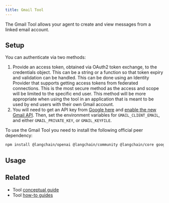 ```yaml
---
title: Gmail Tool
---
```


The Gmail Tool allows your agent to create and view messages from a linked email account.

## Setup

You can authenticate via two methods:

1. Provide an access token, obtained via OAuth2 token exchange, to the credentials object.
   This can be a string or a function so that token expiry and validation can be handled.
   This can be done using an Identity Provider that supports getting access tokens from federated connections.
   This is the most secure method as the access and scope will be limited to the specific end user.
   This method will be more appropriate when using the tool in an application that is meant to be used by end
   users with their own Gmail account.
2. You will need to get an API key from [Google here](https://developers.google.com/gmail/api/guides)
   and [enable the new Gmail API](https://console.cloud.google.com/apis/library/gmail.googleapis.com).
   Then, set the environment variables for `GMAIL_CLIENT_EMAIL`, and either `GMAIL_PRIVATE_KEY`, or `GMAIL_KEYFILE`.

To use the Gmail Tool you need to install the following official peer dependency:


<IntegrationInstallTooltip/>

```bash npm
npm install @langchain/openai @langchain/community @langchain/core googleapis
```

## Usage


<Gmail />

## Related

- Tool [conceptual guide](/oss/javascript/langchain/tools)
- Tool [how-to guides](/oss/javascript/langchain/tools)
